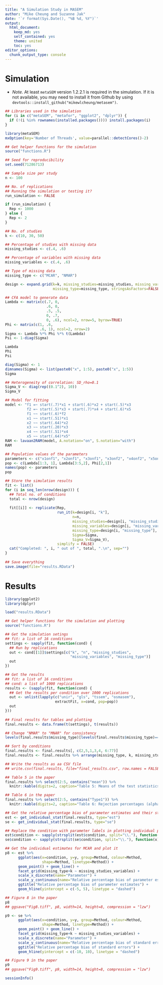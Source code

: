 ```yaml
---
title: "A Simulation Study in MASEM"
author: "Mike Cheung and Suzanne Jak"
date: '`r format(Sys.Date(), "%B %d, %Y")`'
output:
  html_document:
    keep_md: yes
    self_contained: yes
    theme: united
    toc: yes
editor_options: 
  chunk_output_type: console
---
```


# Simulation
* *Note*. At least `metaSEM` version 1.2.2.1 is required in the simulation. If it is not available, you may need to install it from Github by using `devtools::install_github("mikewlcheung/metasem")`.
```r
## Libraries used in the simulation
for (i in c("metaSEM", "metafor", "ggplot2", "dplyr")) {
  if (!(i %in% rownames(installed.packages()))) install.packages(i)
}

library(metaSEM)
mxOption(key='Number of Threads', value=parallel::detectCores()-2)

## Get helper functions for the simulation
source("functions.R")

## Seed for reproducibility
set.seed(71286713)

## Sample size per study
n <- 100

## No. of replications
## Running the simulation or testing it?
run_simulation <- FALSE

if (run_simulation) {
  Rep <- 1000
} else {
  Rep <- 2
}

## No. of studies
k <- c(10, 30, 50)

## Percentage of studies with missing data
missing_studies <- c(.4, .6)

## Percentage of variables with missing data
missing_variables <- c(.4, .6)  

## Type of missing data
missing_type <- c("MCAR", "NMAR")

design <- expand.grid(k=k, missing_studies=missing_studies, missing_variables=missing_variables,
                      missing_type=missing_type, stringsAsFactors=FALSE)

## CFA model to generate data
Lambda <- matrix(c(.7, 0,
                   .6, 0,
                   .5, .5,
                   0, .7,
                   0, .6), ncol=2, nrow=5, byrow=TRUE)
Phi <- matrix(c(1, .6,
                .6, 1), ncol=2, nrow=2)
Sigma <- Lambda %*% Phi %*% t(Lambda)
Psi <- 1-diag(Sigma)

Lambda
Phi
Psi

diag(Sigma) <- 1
dimnames(Sigma) <- list(paste0("x", 1:5), paste0("x", 1:5))
Sigma

## Heterogeneity of correlation: SD_rho=0.1
Sigma_V <- diag(rep((0.1^2), 10))
Sigma_V

## Model for fitting
model <- "f1 =~ start(.7)*x1 + start(.6)*x2 + start(.5)*x3
          f2 =~ start(.5)*x3 + start(.7)*x4 + start(.6)*x5
          f1 ~~ start(.6)*f2
          x1 ~~ start(.51)*x1
          x2 ~~ start(.64)*x2
          x3 ~~ start(.20)*x3
          x4 ~~ start(.51)*x4
          x5 ~~ start(.64)*x5"
RAM <- lavaan2RAM(model, A.notation="on", S.notation="with")
RAM

## Population values of the parameters
parameters <- c("x1onf1", "x2onf1", "x3onf1", "x3onf2", "x4onf2", "x5onf2", "f1withf2")
pop <- c(Lambda[1:3, 1], Lambda[3:5,2], Phi[2,1])
names(pop) <- parameters
pop

## Store the simulation results
fit <- list()
for (i in seq_len(nrow(design))) {
  ## Total no. of conditions
  total <- nrow(design)
  
  fit[[i]] <- replicate(Rep,
                        run_it(k=design[i, "k"], 
                               n=n, 
                               missing_studies=design[i, "missing_studies"], 
                               missing_variables=design[i, "missing_variables"], 
                               missing_type=design[i, "missing_type"], 
                               Sigma=Sigma, 
                               Sigma_V=Sigma_V), 
                        simplify = FALSE)
  cat("Completed: ", i, " out of ", total, ".\n", sep="")
}
  
## Save everything
save.image(file="results.RData")
```

# Results
```r
library(ggplot2)
library(dplyr)

load("results.RData")

## Get helper functions for the simulation and plotting
source("functions.R")

## Get the simulation setings
## fit: a list of 16 conditions
settings <- sapply(fit, function(cond) {
  ## Run by replications
  out <- cond[[1]]$settings[c("k", "n", "missing_studies", 
                              "missing_variables", "missing_type")]
  out
})

## Get the results
## fit: a list of 16 conditions
## cond: a list of 1000 replications
results <- (sapply(fit, function(cond) {
  ## Get the results per condition over 1000 replications
  out <- unlist(lapply(c("unir", "gls", "tssem", "osmasem"), 
                       extractFit, x=cond, pop=pop))
  out
}))
  
## Final results for tables and plotting
final.results <- data.frame(t(settings), t(results)) 

## Change "NMAR" to "MNAR" for consistency
levels(final.results$missing_type)[levels(final.results$missing_type)=="NMAR"] <- "MNAR"

## Sort by conditions
final.results <- final.results[, c(2,5,1,3,4, 6:77)]
final.results <- final.results %>% arrange(missing_type, k, missing_studies, missing_variables)

## Write the results as aa CSV file
## write.csv(final.results, file="final_results.csv", row.names = FALSE)

## Table 5 in the paper
final.results %>% select(2:5, contains("mean")) %>% 
  knitr::kable(digits=2, caption="Table 5: Means of the test statistics (a chi-square test with 3 degrees of freedom for the proposed model)")

## Table 6 in the paper
final.results %>% select(2:5, contains("Type1")) %>% 
  knitr::kable(digits=2, caption="Table 6: Rejection percentages (alpha=.05) for testing the proposed model with df=3")

## Get the relative percentage bias of parameter estimates and their standard errors
est <- get_individual_stat(final.results, type="est")
se <- get_individual_stat(final.results, type="se")

## Replace the condition with parameter labels in plotting individual parameters
est$condition <- sapply(strsplit(est$condition, split="\\."), function(x) x[[2]])
se$condition <- sapply(strsplit(se$condition, split="\\."), function(x) x[[2]])

## Get the individual estimates for MCAR and plot it
p8 <- est %>%  
      ggplot(aes(x=condition, y=y, group=Method, colour=Method, 
                 shape=Method, linetype=Method)) + 
      geom_point() + geom_line() + 
      facet_grid(missing_type+k ~ missing_studies_variables) +
      scale_x_discrete(name="Parameter") +
      scale_y_continuous(name="Relative percentage bias of parameter estimates") +
      ggtitle("Relative percentage bias of parameter estimates") +
      geom_hline(yintercept = c(-5, 5), linetype = "dashed")

## Figure 8 in the paper
p8
## ggsave("Fig8.tiff", p8, width=14, height=8, compression = "lzw")

p9 <- se %>%  
      ggplot(aes(x=condition, y=y, group=Method, colour=Method, 
                 shape=Method, linetype=Method)) + 
      geom_point() + geom_line() + 
      facet_grid(missing_type+k ~ missing_studies_variables) +
      scale_x_discrete(name="Parameter") +
      scale_y_continuous(name="Relative percentage bias of standard errors") +
      ggtitle("Relative percentage bias of standard errors") +
      geom_hline(yintercept = c(-10, 10), linetype = "dashed")

## Figure 9 in the paper
p9
## ggsave("Fig9.tiff", p9, width=14, height=8, compression = "lzw")

sessionInfo()
```


